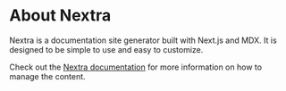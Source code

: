 # About Nextra

Nextra is a documentation site generator built with Next.js and MDX. It is designed to be simple to use and easy to customize.

Check out the [Nextra documentation](https://nextra.site/docs) for more information on how to manage the content.